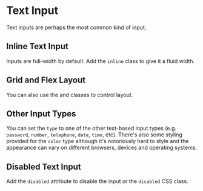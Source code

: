 
# Text Input


Text inputs are perhaps the most common kind of input.

<Snippet
  file="text/text.html"
  caption="Text Input"
  output
/>

## Inline Text Input

Inputs are full-width by default. Add the `inline` class to give it a fluid
width.

<Snippet
  file="text/inline.html"
  caption="Inline Text Input"
  output
/>

## Grid and Flex Layout

You can also use the <GridLink/> and <FlexLink/> classes to control layout.

<Snippet
  file="text/grid-flex.html"
  caption="Grid and Flex"
  output
/>

## Other Input Types

You can set the `type` to one of the other text-based input types (e.g.
`password`, `number`, `telephone`, `date`, `time`, etc). There's also some
styling provided for the `color` type although it's notoriously hard to style
and the appearance can vary on different browsers, devices and operating
systems.

<Snippet
  file="text/types.html"
  caption="Other Input Types"
  output
/>

## Disabled Text Input

Add the `disabled` attribute to disable the input or the `disabled` CSS class.

<Snippet
  file="text/disabled.html"
  caption="Disabled Text Input"
  output
/>
